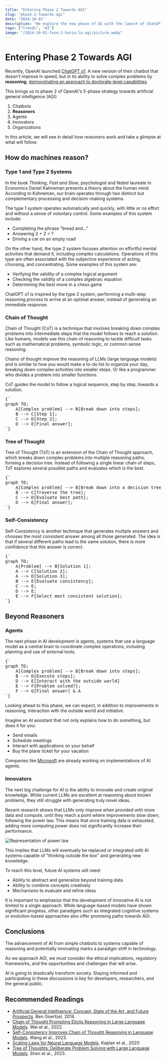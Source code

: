 ```yaml
---
title: "Entering Phase 2 Towards AGI"
slug: "phase-2-towards-agi"
date: "2024-10-01"
description: "We explore the new phase of AI with the launch of ChatGPT o1, analyzing how advanced reasoning systems are bringing technology closer to Artificial General Intelligence (AGI). Discover key techniques like Chain of Thought and Tree of Thought, and glimpse into the future of AI agents and innovators."
tags: ["trends", "AI"]
image: "/2024-10-01-fase-2-hacia-la-agi/picture.webp"
---
```


# Entering Phase 2 Towards AGI

Recently, OpenAI launched [ChatGPT o1](https://openai.com/index/introducing-openai-o1-preview/). A new version of their chatbot that doesn't improve in speed, but in its ability to solve complex problems by **reasoning**, [demonstrating an approach to doctorate-level capabilities](https://openai.com/index/learning-to-reason-with-llms/).

This brings us to phase 2 of OpenAI's 5-phase strategy towards artificial general intelligence (AGI)

1. Chatbots
2. **Reasoners**
3. Agents
4. Innovators
5. Organizations

In this article, we will see in detail how *reasoners* work and take a glimpse at what will follow.

## How do machines reason?

### Type 1 and Type 2 Systems

In the book *Thinking, Fast and Slow*, psychologist and Nobel laureate in Economics Daniel Kahneman presents a theory about the human mind. According to Kahneman, our brain operates through two distinct but complementary processing and decision-making systems.

The type 1 system operates automatically and quickly, with little or no effort and without a sense of voluntary control. Some examples of this system include:

- Completing the phrase "bread and..."
- Answering 2 + 2 = ?
- Driving a car on an empty road

On the other hand, the type 2 system focuses attention on effortful mental activities that demand it, including complex calculations. Operations of this type are often associated with the subjective experience of acting, choosing, and concentrating. Some examples of this system are:

- Verifying the validity of a complex logical argument
- Checking the validity of a complex algebraic equation
- Determining the best move in a chess game

ChatGPT o1 is inspired by the type 2 system, performing a multi-step reasoning process to arrive at an optimal answer, instead of generating an immediate response.

### Chain of Thought

Chain of Thought (CoT) is a technique that involves breaking down complex problems into intermediate steps that the model follows to reach a solution. Like humans, models use this chain of reasoning to tackle difficult tasks such as mathematical problems, symbolic logic, or common sense reasoning.

Chains of thought improve the reasoning of LLMs (large language models) and is similar to how you would make a to-do list to organize your day, breaking down complex activities into smaller steps. Or like a programmer who divides a problem into smaller functions.

CoT guides the model to follow a logical sequence, step by step, towards a solution.

<pre className="mermaid">{`
graph TD;
    A[Complex problem] --> B[Break down into steps];
    B --> C[Step 1];
    C --> D[Step 2];
    D --> E[Final answer];
`}</pre>

### Tree of Thought

Tree of Thought (ToT) is an extension of the Chain of Thought approach, which breaks down complex problems into multiple reasoning paths, forming a decision tree. Instead of following a single linear chain of steps, ToT explores several possible paths and evaluates which is the best.

<pre className="mermaid">{`
graph TD;
    A[Complex problem] --> B[Break down into a decision tree];
    B --> C[Traverse the tree];
    C --> D[Evaluate best path];
    D --> E[Final answer];
`}</pre>

### Self-Consistency

Self-Consistency is another technique that generates multiple answers and chooses the most consistent answer among all those generated. The idea is that if several different paths lead to the same solution, there is more confidence that this answer is correct.

<pre className="mermaid">{`
graph TD;
    A[Problem] --> B[Solution 1];
    A --> C[Solution 2];
    A --> D[Solution 3];
    B --> E[Evaluate consistency];
    C --> E;
    D --> E;
    E --> F[Select most consistent solution];
`}</pre>

## Beyond Reasoners

### Agents

The next phase in AI development is agents, systems that use a language model as a central brain to coordinate complex operations, including planning and use of external tools.

<pre className="mermaid">{`
graph TD;
    A[Complex problem] --> B[Break down into steps];
    B --> D[Execute steps];
    D --> E[Interact with the outside world]
    E --> F{Problem solved?};
    F --> G[Final answer] & A
`}</pre>

Looking ahead to this phase, we can expect, in addition to improvements in reasoning, interaction with the outside world and initiative.

Imagine an AI assistant that not only explains how to do something, but does it for you:

- Send emails
- Schedule meetings
- Interact with applications on your behalf
- Buy the plane ticket for your vacation

Companies like [Microsoft](https://github.com/microsoft/autogen) are already working on implementations of AI agents.

### Innovators

The next big challenge for AI is the ability to innovate and create original knowledge. While current LLMs are excellent at reasoning about known problems, they still struggle with generating truly novel ideas.

Recent research shows that LLMs only improve when provided with more data and compute, until they reach a point where improvements slow down, following the power law. This means that once training data is exhausted, adding more computing power does not significantly increase their performance.

![Representation of power law](/2024-10-01-fase-2-hacia-la-agi/power-laws.png)

This implies that LLMs will eventually be replaced or integrated with AI systems capable of "thinking outside the box" and generating new knowledge.

To reach this level, future AI systems will need:

- Ability to abstract and generalize beyond training data
- Ability to combine concepts creatively
- Mechanisms to evaluate and refine ideas

It is important to emphasize that the development of innovative AI is not limited to a single approach. While language-based models have shown significant progress, other paradigms such as integrated cognitive systems or evolution-based approaches also offer promising paths towards AGI.

## Conclusions

The advancement of AI from simple chatbots to systems capable of reasoning and potentially innovating marks a paradigm shift in technology.

As we approach AGI, we must consider the ethical implications, regulatory frameworks, and the opportunities and challenges that will arise.

AI is going to drastically transform society. Staying informed and participating in these discussions is key for developers, researchers, and the general public.

## Recommended Readings

- [Artificial General Intelligence: Concept, State of the Art, and Future Prospects](https://sciendo.com/article/10.2478/jagi-2014-0001). Ben Goertzel, 2014.
- [Chain of Thought Prompting Elicits Reasoning in Large Language Models](https://arxiv.org/abs/2201.11903). Wei et al., 2022.
- [Self-Consistency Improves Chain of Thought Reasoning in Language Models](https://arxiv.org/abs/2203.11171). Wang et al., 2023.
- [Scaling Laws for Neural Language Models](https://arxiv.org/abs/2001.08361). Kaplan et al., 2020
- [Tree of Thoughts: Deliberate Problem Solving with Large Language Models](https://arxiv.org/abs/2305.10601). Shen et al., 2023.